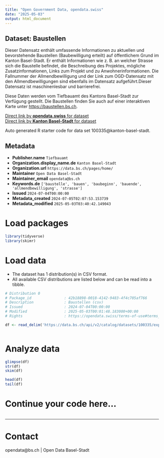 ```yaml
---
title: "Open Government Data, opendata.swiss"
date: "2025-05-03"
output: html_document
---
```


## Dataset: Baustellen

Dieser Datensatz enthält umfassende Informationen zu aktuellen und bevorstehende Baustellen (Baubewilligung erteilt) auf öffentlichem Grund im Kanton Basel-Stadt. Er enthält Informationen wie z. B. an welcher Strasse sich die Baustelle befindet, die Beschreibung des Projektes, mögliche Zusatzinformationen, Links zum Projekt und zu Anwohnerinformationen. Die Fallnummer der Allmendbewilligung und der Link zum OGD-Datensatz mit den Allmendbewilligungen sind ebenfalls im Datensatz aufgeführt.Dieser Datensatz ist maschinenlesbar und barrierefrei. 

Diese Daten werden vom Tiefbauamt des Kantons Basel-Stadt zur Verfügung gestellt. Die Baustellen finden Sie auch auf einer interaktiven Karte unter [https://baustellen.bs.ch](https://baustellen.bs.ch). 

[Direct link by **opendata.swiss** for dataset](https://opendata.swiss/de/dataset/baustellen1)<br>
[Direct link by **Kanton Basel-Stadt** for dataset](https://data.bs.ch/explore/dataset/100335/)

Auto generated R starter code for data set 100335@kanton-basel-stadt.

## Metadata

- **Publisher.name** `Tiefbauamt`
- **Organization.display_name.de** `Kanton Basel-Stadt`
- **Organization.url** `https://data.bs.ch/pages/home/`
- **Maintainer** `Open Data Basel-Stadt`
- **Maintainer_email** `opendata@bs.ch`
- **Keywords.de** `['baustelle', 'bauen', 'baubeginn', 'bauende', 'allmendbewilligung', 'strasse']`
- **Issued** `2024-07-04T00:00:00`
- **Metadata_created** `2024-07-05T02:07:53.153739`
- **Metadata_modified** `2025-05-03T03:40:42.149043`


# Load packages

```r

library(tidyverse)
library(skimr)

```

# Load data

-   The dataset has 1 distribution(s) in CSV format.
-   All available CSV distributions are listed below and can be read into a tibble.

```r

# Distribution 0
# Package_id               : 42b18898-0018-4142-9483-4f4c705af766
# Description              : Baustellen (csv)
# Issued                   : 2024-07-04T00:00:00
# Modified                 : 2025-05-03T00:01:48.183000+00:00
# Rights                   : https://opendata.swiss/terms-of-use#terms_by

df <- read_delim('https://data.bs.ch/api/v2/catalog/datasets/100335/exports/csv?use_labels=true')



```

# Analyze data

```r

glimpse(df)
str(df)
skim(df)

head(df)
tail(df)

```

# Continue your code here...

```r

```

------------------------------------------------------------------------

# Contact

opendata@bs.ch | Open Data Basel-Stadt
